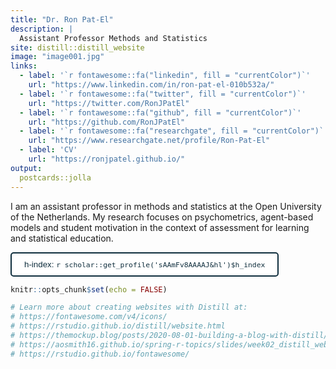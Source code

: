 ```yaml
---
title: "Dr. Ron Pat-El"
description: |
  Assistant Professor Methods and Statistics
site: distill::distill_website
image: "image001.jpg"
links:
  - label: '`r fontawesome::fa("linkedin", fill = "currentColor")`'
    url: "https://www.linkedin.com/in/ron-pat-el-010b532a/"
  - label: '`r fontawesome::fa("twitter", fill = "currentColor")`'
    url: "https://twitter.com/RonJPatEl"
  - label: '`r fontawesome::fa("github", fill = "currentColor")`'
    url: "https://github.com/RonJPatEl"
  - label: '`r fontawesome::fa("researchgate", fill = "currentColor")`'
    url: "https://www.researchgate.net/profile/Ron-Pat-El"
  - label: 'CV'
    url: "https://ronjpatel.github.io/"
output:
  postcards::jolla
---
```



I am an assistant professor in methods and statistics at the Open University of the Netherlands.
My research focuses on psychometrics, agent-based models and student motivation in the context of assessment for learning and statistical education.

<style>
.h-index {
  background-color: white;
  color: #0F2E3D;
  padding: 10px 20px;
  text-decoration: none;
  cursor: pointer;
  border-style: solid;
  border-color: #0F2E3D;;
  border-radius: 5px;
}
</style>

<a target="_blank" href="https://scholar.google.com/citations?user=sAAmFv8AAAAJ&hl=en">
<button class="h-index">h-index: `r scholar::get_profile('sAAmFv8AAAAJ&hl')$h_index`</button>
  </a>

```r
knitr::opts_chunk$set(echo = FALSE)

# Learn more about creating websites with Distill at:
# https://fontawesome.com/v4/icons/
# https://rstudio.github.io/distill/website.html
# https://themockup.blog/posts/2020-08-01-building-a-blog-with-distill/
# https://aosmith16.github.io/spring-r-topics/slides/week02_distill_websites.html#10
# https://rstudio.github.io/fontawesome/
```


